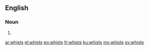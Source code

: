 ==English==

===Noun===
{{head|en}}

# {{plural of|whist}}

[[ar:whists]]
[[el:whists]]
[[eo:whists]]
[[fr:whists]]
[[ku:whists]]
[[my:whists]]
[[sv:whists]]